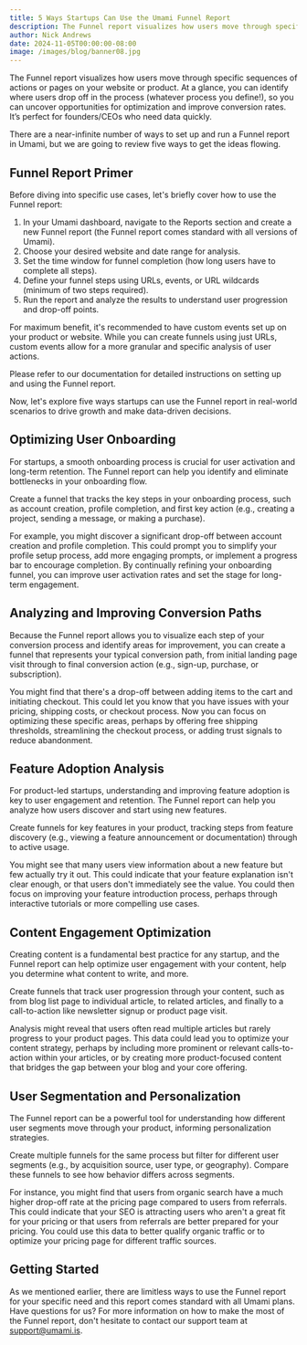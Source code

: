 ```yaml
---
title: 5 Ways Startups Can Use the Umami Funnel Report
description: The Funnel report visualizes how users move through specific sequences of actions or pages on your website or product.
author: Nick Andrews
date: 2024-11-05T00:00:00-08:00
image: /images/blog/banner08.jpg
---
```


The Funnel report visualizes how users move through specific sequences of actions or pages on your website or product. At a glance, you can identify where users drop off in the process (whatever process you define!), so you can uncover opportunities for optimization and improve conversion rates. It’s perfect for founders/CEOs who need data quickly.

There are a near-infinite number of ways to set up and run a Funnel report in Umami, but we are going to review five ways to get the ideas flowing.

## Funnel Report Primer

Before diving into specific use cases, let's briefly cover how to use the Funnel report:

1. In your Umami dashboard, navigate to the Reports section and create a new Funnel report (the Funnel report comes standard with all versions of Umami).
2. Choose your desired website and date range for analysis.
3. Set the time window for funnel completion (how long users have to complete all steps).
4. Define your funnel steps using URLs, events, or URL wildcards (minimum of two steps required).
5. Run the report and analyze the results to understand user progression and drop-off points.

For maximum benefit, it's recommended to have custom events set up on your product or website. While you can create funnels using just URLs, custom events allow for a more granular and specific analysis of user actions.

Please refer to our documentation for detailed instructions on setting up and using the Funnel report.

Now, let's explore five ways startups can use the Funnel report in real-world scenarios to drive growth and make data-driven decisions.

## Optimizing User Onboarding

For startups, a smooth onboarding process is crucial for user activation and long-term retention. The Funnel report can help you identify and eliminate bottlenecks in your onboarding flow.

Create a funnel that tracks the key steps in your onboarding process, such as account creation, profile completion, and first key action (e.g., creating a project, sending a message, or making a purchase).

For example, you might discover a significant drop-off between account creation and profile completion. This could prompt you to simplify your profile setup process, add more engaging prompts, or implement a progress bar to encourage completion. By continually refining your onboarding funnel, you can improve user activation rates and set the stage for long-term engagement.

## Analyzing and Improving Conversion Paths

Because the Funnel report allows you to visualize each step of your conversion process and identify areas for improvement, you can create a funnel that represents your typical conversion path, from initial landing page visit through to final conversion action (e.g., sign-up, purchase, or subscription).

You might find that there's a drop-off between adding items to the cart and initiating checkout. This could let you know that you have issues with your pricing, shipping costs, or checkout process. Now you can focus on optimizing these specific areas, perhaps by offering free shipping thresholds, streamlining the checkout process, or adding trust signals to reduce abandonment.

## Feature Adoption Analysis

For product-led startups, understanding and improving feature adoption is key to user engagement and retention. The Funnel report can help you analyze how users discover and start using new features.

Create funnels for key features in your product, tracking steps from feature discovery (e.g., viewing a feature announcement or documentation) through to active usage.

You might see that many users view information about a new feature but few actually try it out. This could indicate that your feature explanation isn't clear enough, or that users don't immediately see the value. You could then focus on improving your feature introduction process, perhaps through interactive tutorials or more compelling use cases.

## Content Engagement Optimization

Creating content is a fundamental best practice for any startup, and the Funnel report can help optimize user engagement with your content, help you determine what content to write, and more.

Create funnels that track user progression through your content, such as from blog list page to individual article, to related articles, and finally to a call-to-action like newsletter signup or product page visit.

Analysis might reveal that users often read multiple articles but rarely progress to your product pages. This data could lead you to optimize your content strategy, perhaps by including more prominent or relevant calls-to-action within your articles, or by creating more product-focused content that bridges the gap between your blog and your core offering.

## User Segmentation and Personalization

The Funnel report can be a powerful tool for understanding how different user segments move through your product, informing personalization strategies.

Create multiple funnels for the same process but filter for different user segments (e.g., by acquisition source, user type, or geography). Compare these funnels to see how behavior differs across segments.

For instance, you might find that users from organic search have a much higher drop-off rate at the pricing page compared to users from referrals. This could indicate that your SEO is attracting users who aren't a great fit for your pricing or that users from referrals are better prepared for your pricing. You could use this data to better qualify organic traffic or to optimize your pricing page for different traffic sources.

## Getting Started

As we mentioned earlier, there are limitless ways to use the Funnel report for your specific need and this report comes standard with all Umami plans. Have questions for us? For more information on how to make the most of the Funnel report, don't hesitate to contact our support team at support@umami.is.
